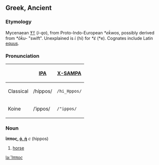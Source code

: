 ==Greek, Ancient==
===Etymology===
Mycenaean [[𐀂𐀦]] (''i-qo''), from Proto-Indo-European ''*eḱwos'', possibly derived from ''*ōḱu-'' "swift".  Unexplained is ''ἱ'' (hi) for ''*ἐ'' (*e).  Cognates include Latin [[equus]].  

===Pronunciation===
{| border=1 cellpadding=5
! !! [[w:International Phonetic Alphabet|IPA]] !! [[w:X-SAMPA|X-SAMPA]]
|-
! Classical
| /híppos/ || <tt>/hi_Hppos/</tt>
|-
! Koine
| /ˈippos/ || <tt>/"ippos/</tt>
|}


===Noun===
'''ἵππος, [[Wiktionary Appendix:Greek second delcension|ὁ, ἡ]]''' ''c'' (hippos)
# [[horse]]


[[la:Ἵππος]]